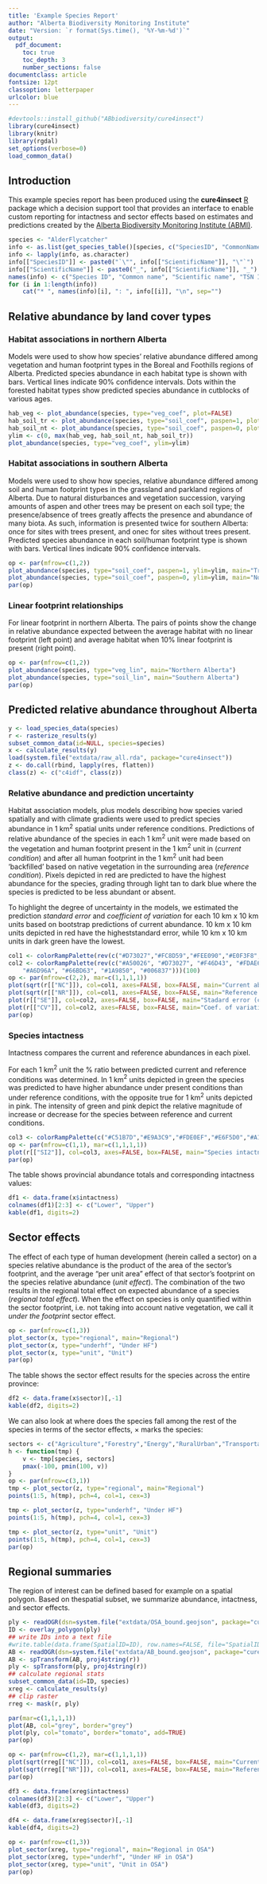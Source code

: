 ```yaml
---
title: 'Example Species Report'
author: "Alberta Biodiversity Monitoring Institute"
date: "Version: `r format(Sys.time(), '%Y-%m-%d')`"
output:
  pdf_document:
    toc: true
    toc_depth: 3
    number_sections: false
documentclass: article
fontsize: 12pt
classoption: letterpaper
urlcolor: blue
---
```


```r
#devtools::install_github("ABbiodiversity/cure4insect")
library(cure4insect)
library(knitr)
library(rgdal)
set_options(verbose=0)
load_common_data()
```

## Introduction

This example species report has been produced using the
**cure4insect** [R](https://www.r-project.org/) package 
which a decision support tool that provides an interface to enable
custom reporting for intactness and sector effects
based on estimates and predictions created by the [Alberta
Biodiversity Monitoring Institute (ABMI)](http://abmi.ca/).

```r
species <- "AlderFlycatcher"
info <- as.list(get_species_table()[species, c("SpeciesID", "CommonName", "ScientificName", "TSNID")])
info <- lapply(info, as.character)
info[["SpeciesID"]] <- paste0("`\"", info[["ScientificName"]], "\"`")
info[["ScientificName"]] <- paste0("_", info[["ScientificName"]], "_")
names(info) <- c("Species ID", "Common name", "Scientific name", "TSN ID")
for (i in 1:length(info))
    cat("* ", names(info)[i], ": ", info[[i]], "\n", sep="")
```

## Relative abundance by land cover types

### Habitat associations in northern Alberta

Models were used to show how species' relative abundance differed among 
vegetation and human footprint types in the Boreal and Foothills regions of
Alberta. Predicted species abundance in each habitat type is shown with bars. 
Vertical lines indicate 90% confidence intervals. 
Dots within the forested habitat types show predicted species abundance in 
cutblocks of various ages.

```r
hab_veg <- plot_abundance(species, type="veg_coef", plot=FALSE)
hab_soil_tr <- plot_abundance(species, type="soil_coef", paspen=1, plot=FALSE)
hab_soil_nt <- plot_abundance(species, type="soil_coef", paspen=0, plot=FALSE)
ylim <- c(0, max(hab_veg, hab_soil_nt, hab_soil_tr))
plot_abundance(species, type="veg_coef", ylim=ylim)
```


### Habitat associations in southern Alberta

Models were used to show how species, relative abundance differed among soil 
and human footprint types in the grassland and parkland regions of 
Alberta. Due to natural disturbances and vegetation succession, 
varying amounts of aspen and other trees may be present on each soil type; 
the presence/absence of trees greatly affects the presence and abundance of 
many biota. As such, information is presented twice for southern Alberta: 
once for sites with trees present, and onec for sites without trees present. 
Predicted species abundance in each soil/human footprint type is shown with bars. 
Vertical lines indicate 90% confidence intervals.

```r
op <- par(mfrow=c(1,2))
plot_abundance(species, type="soil_coef", paspen=1, ylim=ylim, main="Treed sites")
plot_abundance(species, type="soil_coef", paspen=0, ylim=ylim, main="Non-treed sites")
par(op)
```

### Linear footprint relationships

For linear footprint in northern Alberta. 
The pairs of points show the change in relative abundance expected between the 
average habitat with no linear footprint (left point) and average habitat when 
10% linear footprint is present (right point).

```r
op <- par(mfrow=c(1,2))
plot_abundance(species, type="veg_lin", main="Northern Alberta")
plot_abundance(species, type="soil_lin", main="Southern Alberta")
par(op)

```

## Predicted relative abundance throughout Alberta

```r
y <- load_species_data(species)
r <- rasterize_results(y)
subset_common_data(id=NULL, species=species)
x <- calculate_results(y)
load(system.file("extdata/raw_all.rda", package="cure4insect"))
z <- do.call(rbind, lapply(res, flatten))
class(z) <- c("c4idf", class(z))
```

### Relative abundance and prediction uncertainty

Habitat association models, plus models describing how species varied 
spatially and with climate gradients were used to predict species abundance in 
1 km$^2$ spatial units under reference conditions. 
Predictions of relative abundance of the species in each 1 km$^2$ unit were made 
based on the vegetation and human footprint present in the 1 km$^2$ unit in 
(_current condition_) and 
after all human footprint in the 1 km$^2$ unit had been 'backfilled' based on native 
vegetation in the surrounding area (_reference condition_). 
Pixels depicted in red are predicted to 
have the highest abundance for the species, grading through light tan to dark 
blue where the species is predicted to be less abundant or absent. 

To highlight the degree of uncertainty in the models, 
we estimated the prediction _standard error_ and _coefficient of variation_ 
for each 10 km x 10 km units based on bootstrap predictions of current abundance. 
10 km x 10 km units depicted in red have the higheststandard error, 
while 10 km x 10 km units in dark green have the lowest.

```r

col1 <- colorRampPalette(rev(c("#D73027","#FC8D59","#FEE090","#E0F3F8","#91BFDB","#4575B4")))(100)
col2 <- colorRampPalette(rev(c("#A50026", "#D73027", "#F46D43", "#FDAE61", "#FEE08B", "#D9EF8B",
    "#A6D96A", "#66BD63", "#1A9850", "#006837")))(100)
op <- par(mfrow=c(2,2), mar=c(1,1,1,1))
plot(sqrt(r[["NC"]]), col=col1, axes=FALSE, box=FALSE, main="Current abundance")
plot(sqrt(r[["NR"]]), col=col1, axes=FALSE, box=FALSE, main="Reference abundance")
plot(r[["SE"]], col=col2, axes=FALSE, box=FALSE, main="Stadard error (current)")
plot(r[["CV"]], col=col2, axes=FALSE, box=FALSE, main="Coef. of variation (current)")
par(op)

```


### Species intactness

Intactness compares the current and reference abundances in each pixel.

For each 1 km$^2$ unit the % ratio between predicted current and reference 
conditions was determined. In 1 km$^2$ units depicted in green the species 
was predicted to have higher abundance under present conditions than under 
reference conditions, with the opposite true for 1 km$^2$ units depicted in pink. 
The intensity of green and pink depict the relative magnitude of increase or 
decrease for the species between reference and current conditions. 

```r
col3 <- colorRampPalette(c("#C51B7D","#E9A3C9","#FDE0EF","#E6F5D0","#A1D76A","#4D9221"))(100)
op <- par(mfrow=c(1,1), mar=c(1,1,1,1))
plot(r[["SI2"]], col=col3, axes=FALSE, box=FALSE, main="Species intactness")
par(op)

```

The table shows provincial abundance totals and corresponding intactness values:

```r
df1 <- data.frame(x$intactness)
colnames(df1)[2:3] <- c("Lower", "Upper")
kable(df1, digits=2)
```


## Sector effects

The effect of each type of human development (herein called a sector) 
on a species relative abundance is the product of the area of the sector's 
footprint, and the average "per unit area" effect of that sector's footprint
on the species relative abundance (_unit effect_). The combination of the two
results in the regional total effect on expected abundance of a species (_regional total effect_).
When the effect on species is only quantified within the sector footprint,
i.e. not taking into account native vegetation, we call it _under the footprint_ sector effect.


```r
op <- par(mfrow=c(1,3))
plot_sector(x, type="regional", main="Regional")
plot_sector(x, type="underhf", "Under HF")
plot_sector(x, type="unit", "Unit")
par(op)
```

The table shows the sector effect results for the species across the entire province:

```r
df2 <- data.frame(x$sector)[,-1]
kable(df2, digits=2)
```

We can also look at where does the species fall among the rest of the species
in terms of the sector effects, $\times$ marks the species:

```r
sectors <- c("Agriculture","Forestry","Energy","RuralUrban","Transportation")
h <- function(tmp) {
    v <- tmp[species, sectors]
    pmax(-100, pmin(100, v))
}
op <- par(mfrow=c(3,1))
tmp <- plot_sector(z, type="regional", main="Regional")
points(1:5, h(tmp), pch=4, col=1, cex=3)

tmp <- plot_sector(z, type="underhf", "Under HF")
points(1:5, h(tmp), pch=4, col=1, cex=3)

tmp <- plot_sector(z, type="unit", "Unit")
points(1:5, h(tmp), pch=4, col=1, cex=3)
par(op)
```

## Regional summaries

The region of interest can be defined based for example on a spatial polygon.
Based on thespatial subset, we summarize abundance, intactness, and sector effects.

```r
ply <- readOGR(dsn=system.file("extdata/OSA_bound.geojson", package="cure4insect"))
ID <- overlay_polygon(ply)
## write IDs into a text file
#write.table(data.frame(SpatialID=ID), row.names=FALSE, file="SpatialID.txt")
AB <- readOGR(dsn=system.file("extdata/AB_bound.geojson", package="cure4insect"))
AB <- spTransform(AB, proj4string(r))
ply <- spTransform(ply, proj4string(r))
## calculate regional stats
subset_common_data(id=ID, species)
xreg <- calculate_results(y)
## clip raster
rreg <- mask(r, ply)
```

```r
par(mar=c(1,1,1,1))
plot(AB, col="grey", border="grey")
plot(ply, col="tomato", border="tomato", add=TRUE)
par(op)
```

```r
op <- par(mfrow=c(1,2), mar=c(1,1,1,1))
plot(sqrt(rreg[["NC"]]), col=col1, axes=FALSE, box=FALSE, main="Current abundance in OSA")
plot(sqrt(rreg[["NR"]]), col=col1, axes=FALSE, box=FALSE, main="Reference abundance in OSA")
par(op)

```



```r
df3 <- data.frame(xreg$intactness)
colnames(df3)[2:3] <- c("Lower", "Upper")
kable(df3, digits=2)
```


```r
df4 <- data.frame(xreg$sector)[,-1]
kable(df4, digits=2)
```

```r
op <- par(mfrow=c(1,3))
plot_sector(xreg, type="regional", main="Regional in OSA")
plot_sector(xreg, type="underhf", "Under HF in OSA")
plot_sector(xreg, type="unit", "Unit in OSA")
par(op)
```
